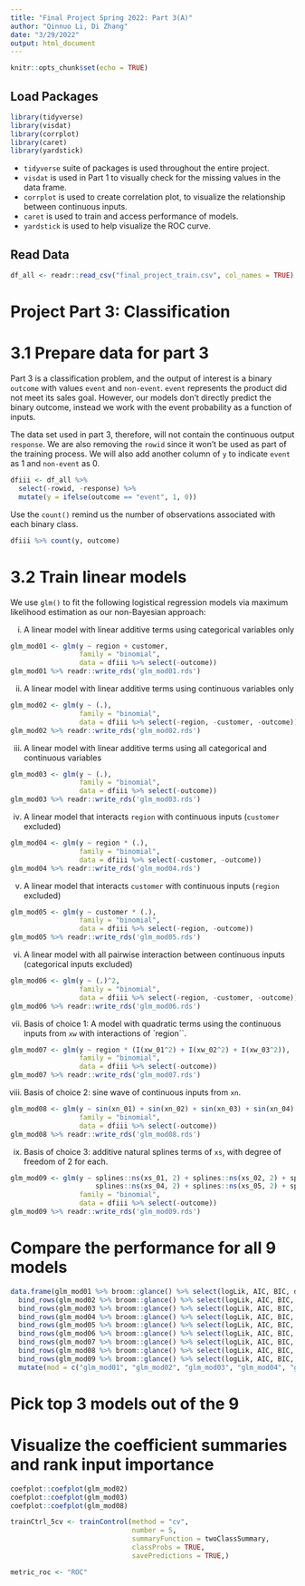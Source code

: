 ```yaml
---
title: "Final Project Spring 2022: Part 3(A)"
author: "Qinnuo Li, Di Zhang"
date: "3/29/2022"
output: html_document
---
```


```r
knitr::opts_chunk$set(echo = TRUE)
```

## Load Packages

```r
library(tidyverse)
library(visdat)
library(corrplot)
library(caret)
library(yardstick)
```

* `tidyverse` suite of packages is used throughout the entire project.  
* `visdat` is used in Part 1 to visually check for the missing values in the data frame. 
* `corrplot` is used to create correlation plot, to visualize the relationship between continuous inputs.  
* `caret` is used to train and access performance of models.  
* `yardstick` is used to help visualize the ROC curve.  

## Read Data

```r
df_all <- readr::read_csv("final_project_train.csv", col_names = TRUE)
```

# Project Part 3: Classification

# 3.1 Prepare data for part 3

Part 3 is a classification problem, and the output of interest is a binary `outcome` with values `event` and `non-event`. `event` represents the product did not meet its sales goal. However, our models don't directly predict the binary outcome, instead we work with the event probability as a function of inputs.

The data set used in part 3, therefore, will not contain the continuous output `response`. We are also removing the `rowid` since it won't be used as part of the training process. We will also add another column of `y` to indicate `event` as 1 and `non-event` as 0.   

```r
dfiii <- df_all %>% 
  select(-rowid, -response) %>%
  mutate(y = ifelse(outcome == "event", 1, 0))
```

Use the `count()` remind us the number of observations associated with each binary class.  

```r
dfiii %>% count(y, outcome)
```

# 3.2 Train linear models

We use `glm()` to fit the following logistical regression models via maximum likelihood estimation as our non-Bayesian approach:  

i) A linear model with linear additive terms using categorical variables only
```r
glm_mod01 <- glm(y ~ region + customer,
                 family = "binomial",
                 data = dfiii %>% select(-outcome))
glm_mod01 %>% readr::write_rds('glm_mod01.rds')
```

ii) A linear model with linear additive terms using continuous variables only
```r
glm_mod02 <- glm(y ~ (.),
                 family = "binomial",
                 data = dfiii %>% select(-region, -customer, -outcome))
glm_mod02 %>% readr::write_rds('glm_mod02.rds')
```

iii) A linear model with linear additive terms using all categorical and continuous variables
```r
glm_mod03 <- glm(y ~ (.),
                 family = "binomial",
                 data = dfiii %>% select(-outcome))
glm_mod03 %>% readr::write_rds('glm_mod03.rds')
```

iv) A linear model that interacts `region` with continuous inputs (`customer` excluded)
```r
glm_mod04 <- glm(y ~ region * (.),
                 family = "binomial",
                 data = dfiii %>% select(-customer, -outcome))
glm_mod04 %>% readr::write_rds('glm_mod04.rds')
```

v) A linear model that interacts `customer` with continuous inputs (`region` excluded)
```r
glm_mod05 <- glm(y ~ customer * (.),
                 family = "binomial",
                 data = dfiii %>% select(-region, -outcome))
glm_mod05 %>% readr::write_rds('glm_mod05.rds')
```
vi) A linear model with all pairwise interaction between continuous inputs (categorical inputs excluded)
```r
glm_mod06 <- glm(y ~ (.)^2,
                 family = "binomial",
                 data = dfiii %>% select(-region, -customer, -outcome))
glm_mod06 %>% readr::write_rds('glm_mod06.rds')
```

vii) Basis of choice 1: A model with quadratic terms using the continuous inputs from `xw` with interactions of `region``.  
```r
glm_mod07 <- glm(y ~ region * (I(xw_01^2) + I(xw_02^2) + I(xw_03^2)),
                 family = "binomial",
                 data = dfiii %>% select(-outcome))
glm_mod07 %>% readr::write_rds('glm_mod07.rds')
```

viii) Basis of choice 2: sine wave of continuous inputs from `xn`.
```r
glm_mod08 <- glm(y ~ sin(xn_01) + sin(xn_02) + sin(xn_03) + sin(xn_04) + sin(xn_05) + sin(xn_06) + sin(xn_07) + sin(xn_08),
                 family = "binomial",
                 data = dfiii %>% select(-outcome))
glm_mod08 %>% readr::write_rds('glm_mod08.rds')
```

ix) Basis of choice 3: additive natural splines terms of `xs`, with degree of freedom of 2 for each.  
```r
glm_mod09 <- glm(y ~ splines::ns(xs_01, 2) + splines::ns(xs_02, 2) + splines::ns(xs_03, 2) + 
                     splines::ns(xs_04, 2) + splines::ns(xs_05, 2) + splines::ns(xs_06, 2),
                 family = "binomial",
                 data = dfiii %>% select(-outcome))
glm_mod09 %>% readr::write_rds('glm_mod09.rds')
```

# Compare the performance for all 9 models

```r
data.frame(glm_mod01 %>% broom::glance() %>% select(logLik, AIC, BIC, deviance)) %>%
  bind_rows(glm_mod02 %>% broom::glance() %>% select(logLik, AIC, BIC, deviance)) %>%
  bind_rows(glm_mod03 %>% broom::glance() %>% select(logLik, AIC, BIC, deviance)) %>%
  bind_rows(glm_mod04 %>% broom::glance() %>% select(logLik, AIC, BIC, deviance)) %>%
  bind_rows(glm_mod05 %>% broom::glance() %>% select(logLik, AIC, BIC, deviance)) %>%
  bind_rows(glm_mod06 %>% broom::glance() %>% select(logLik, AIC, BIC, deviance)) %>%
  bind_rows(glm_mod07 %>% broom::glance() %>% select(logLik, AIC, BIC, deviance)) %>%
  bind_rows(glm_mod08 %>% broom::glance() %>% select(logLik, AIC, BIC, deviance)) %>%
  bind_rows(glm_mod09 %>% broom::glance() %>% select(logLik, AIC, BIC, deviance)) %>%
  mutate(mod = c("glm_mod01", "glm_mod02", "glm_mod03", "glm_mod04", "glm_mod05", "glm_mod06", "glm_mod07", "glm_mod08", "glm_mod09"))
```

# Pick top 3 models out of the 9

# Visualize the coefficient summaries and rank input importance

```r
coefplot::coefplot(glm_mod02)
coefplot::coefplot(glm_mod03)
coefplot::coefplot(glm_mod08)
```


```r
trainCtrl_5cv <- trainControl(method = "cv",
                              number = 5,
                              summaryFunction = twoClassSummary,
                              classProbs = TRUE,
                              savePredictions = TRUE,)

metric_roc <- "ROC"
```

